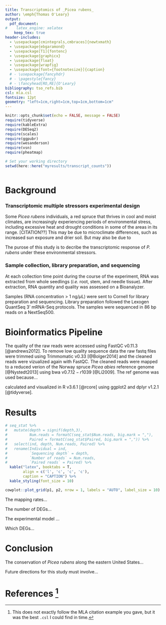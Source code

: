 ```yaml
---
title: Transcriptomics of _Picea rubens_
author: \emph{Thomas O'Leary}
output:
  pdf_document:
#    latex_engine: xelatex
    keep_tex: true
header-includes:
  - \usepackage[cmintegrals,cmbraces]{newtxmath}
  - \usepackage{ebgaramond}
  - \usepackage[T1]{fontenc}
  - \usepackage{graphicx}
  - \usepackage{float}
  - \usepackage{wrapfig}
  - \usepackage[font={footnotesize}]{caption}
  # - \usepackage{fancyhdr}
  # - \pagestyle{fancy}
  # - \fancyhead[RO,RE]{O'Leary}
bibliography: tso_refs.bib
csl: mla.csl
fontsize: 12pt
geometry: "left=1cm,right=1cm,top=1cm,bottom=1cm"
---
```


```r
knitr::opts_chunk$set(echo = FALSE, message = FALSE)
require(tidyverse)
require(kableExtra)
require(DESeq2)
require(scales)
require(ggpubr)
require(wesanderson)
require(vsn)
require(pheatmap)

# Set your working directory
setwd(here::here("myresults/transcript_counts"))



```

# Background

### Transcriptomic multiple stressors experimental design

Some _Picea rubens_ individuals, a red spruce that thrives in cool and moist climates, are increasingly experiencing periods of environmental stress, including excessive heat and drought conditions in some of the areas in its range. [CITATION??] This may be due to microclimate differences, such as increased sun exposure and drier soil. But may also be due to 




The purose of this study is to decribe the transcriptomic response of _P. rubens_ under these environmental stressors.


### Sample collection, library preparation, and sequencing

At each collection time point during the course of the experiment, RNA was extracted from whole seedlings (_i.e._ root, stem, and needle tissue). After extraction, RNA quantity and quality was assessed on a Bioanalyzer. 

Samples (RNA concentration > 1 ng/$\mu$L) were sent to Cornell for library preparation and sequencing. Library preparation followed the Lexogen QuantSeq 3’ mRNA-Seq protocols. The samples were sequenced in 86 bp reads on a NextSeq500.
	
# Bioinformatics Pipeline

The quality of the raw reads were accessed using FastQC v$0.11.3$ [@andrews2012]. To remove low quality sequence data the raw fastq files were trimmed using Trimmomatic v$0.33$ [@Bolger2014] and the cleaned reads were vizualized again with FastQC. The cleaned reads were mapped to a reduced verion of the Norway spruce _Picea abies_ reference genome [@Nystedt2013] using bwa v$0.7.12-r1039$ [@Li2009]. The ref genome was used because...




 calculated and visualized in R v$3.6.1$ [@rcore] using ggplot2 and dplyr v$1.2.1$ [@tidyverse].

# Results

```r
# seq_stat %>%
#   mutate(depth = signif(depth,3),
#          Num.reads = formatC(seq_stat$Num.reads, big.mark = ","),
#          Paired = formatC(seq_stat$Paired, big.mark = ",")) %>%
#   select(ind, depth, Num.reads, Paired) %>%
#   rename(Individual = ind,
#          `Sequencing depth` = depth,
#          `Number of reads` = Num.reads,
#          `Paired reads` = Paired) %>%
  kable("latex", booktabs = T,
        align = c('l', 'c', 'c', 'c'),
        caption = "CAPTION") %>%
  kable_styling(font_size = 10)
```

```r



cowplot::plot_grid(p1, p2, nrow = 1, labels = "AUTO", label_size = 10)
```

The mapping rates...

The number of DEGs...

The experimental model ...

Which DEGs...

# Conclusion

The conservation of _Picea rubens_ along the eastern United States...

Future directions for this study must involve...

\pagebreak

# References [^1]

[^1]: This does not exactly follow the MLA citation example you gave, but it was the best `.csl` I could find in time.